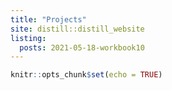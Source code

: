 ```yaml
---
title: "Projects"
site: distill::distill_website
listing:
  posts: 2021-05-18-workbook10
---
```


```r
knitr::opts_chunk$set(echo = TRUE)
```